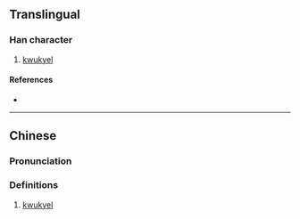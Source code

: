 {{character info/new}}
==Translingual==

===Han character===
{{Han char|rn=12|rad=八|as=02|sn=4|four=|canj=CSL|ids=⿱丷ㄗ}}

# [[kwukyel]]

====References====
* {{Han ref|kx=0079.091|dj=0363.121|hdz=10241.091|uh=516F|ud=20847}}

----

==Chinese==
{{zh-forms}}

===Pronunciation===
{{zh-pron
|m=han
|c=
}}

===Definitions===
{{zh-hanzi}}

# [[kwukyel]]